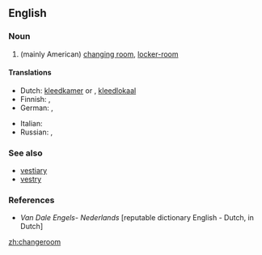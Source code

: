 ==English==

===Noun===
{{en-noun}}

# (mainly American) [[changing room]], [[locker-room]]

====Translations====
{{trans-top|changing room}}
* Dutch: [[kleedkamer]] {{f}} or {{m}}, [[kleedlokaal]] {{n}}
* Finnish: {{t-|fi|pukuhuone}}, {{t-|fi|pukukoppi}}
* German: {{t|de|Ankleideraum|m}}, {{t|de|Umkleideraum|m}}
{{trans-mid}}
* Italian: {{t-|it|spogliatoio|m}}
* Russian: {{t|ru|раздевалка|f|tr=razdeválka|sc=Cyrl}} {{qualifier|in a gym}}, {{t|ru|примерочная|f|tr=priméročnaja|sc=Cyrl}} {{qualifier|in a shop}}
{{trans-bottom}}

===See also===
* [[vestiary]]
* [[vestry]]

===References===
* ''Van Dale Engels- Nederlands'' [reputable dictionary English - Dutch, in Dutch]

[[zh:changeroom]]